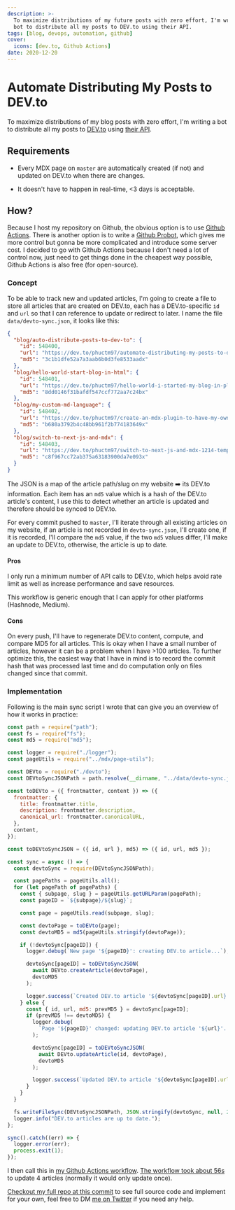 ```yaml
---
description: >-
  To maximize distributions of my future posts with zero effort, I'm writing a
  bot to distribute all my posts to DEV.to using their API.
tags: [blog, devops, automation, github]
cover:
  icons: [dev.to, Github Actions]
date: 2020-12-20
---
```


# Automate Distributing My Posts to DEV.to

To maximize distributions of my blog posts with zero effort, I'm writing a bot
to distribute all my posts to [DEV.to] using [their API][dev.to api].

## Requirements

- Every MDX page on `master` are automatically created (if not) and updated on
  DEV.to when there are changes.

- It doesn't have to happen in real-time, <3 days is acceptable.

## How?

Because I host my repository on Github, the obvious option is to use [Github
Actions]. There is another option is to write a [Github Probot], which gives me
more control but gonna be more complicated and introduce some server cost. I
decided to go with Github Actions because I don't need a lot of control now,
just need to get things done in the cheapest way possible, Github Actions is
also free (for open-source).

### Concept

To be able to track new and updated articles, I'm going to create a file to
store all articles that are created on DEV.to, each has a DEV.to-specific `id`
and `url` so that I can reference to update or redirect to later. I name the
file `data/devto-sync.json`, it looks like this:

```json
{
  "blog/auto-distribute-posts-to-dev-to": {
    "id": 548400,
    "url": "https://dev.to/phuctm97/automate-distributing-my-posts-to-dev-to-gmn-temp-slug-8615862",
    "md5": "3c1b1dfe52a7a3aab6b0d3fe8533aadx"
  },
  "blog/hello-world-start-blog-in-html": {
    "id": 548401,
    "url": "https://dev.to/phuctm97/hello-world-i-started-my-blog-in-plain-html-19ii-temp-slug-8835697",
    "md5": "8dd0146f31bafdf547ccf772aa7c24bx"
  },
  "blog/my-custom-md-language": {
    "id": 548402,
    "url": "https://dev.to/phuctm97/create-an-mdx-plugin-to-have-my-own-markdown-language-502-temp-slug-1959146",
    "md5": "b680a3792b4c48bb961f2b774183649x"
  },
  "blog/switch-to-next-js-and-mdx": {
    "id": 548403,
    "url": "https://dev.to/phuctm97/switch-to-next-js-and-mdx-1214-temp-slug-8266681",
    "md5": "c8f967cc72ab375a63183900da7e093x"
  }
}
```

The JSON is a map of the article path/slug on my website ➡️ its DEV.to
information. Each item has an `md5` value which is a hash of the DEV.to
article's content, I use this to detect whether an article is updated and
therefore should be synced to DEV.to.

For every commit pushed to `master`, I'll iterate through all existing articles
on my website, if an article is not recorded in `devto-sync.json`, I'll create
one, if it is recorded, I'll compare the `md5` value, if the two `md5` values
differ, I'll make an update to DEV.to, otherwise, the article is up to date.

#### Pros

I only run a minimum number of API calls to DEV.to, which helps avoid rate limit
as well as increase performance and save resources.

This workflow is generic enough that I can apply for other platforms (Hashnode,
Medium).

#### Cons

On every push, I'll have to regenerate DEV.to content, compute, and compare MD5
for all articles. This is okay when I have a small number of articles, however
it can be a problem when I have >100 articles. To further optimize this, the
easiest way that I have in mind is to record the commit hash that was processed
last time and do computation only on files changed since that commit.

### Implementation

Following is the main sync script I wrote that can give you an overview of how
it works in practice:

```js
const path = require("path");
const fs = require("fs");
const md5 = require("md5");

const logger = require("./logger");
const pageUtils = require("../mdx/page-utils");

const DEVto = require("./devto");
const DEVtoSyncJSONPath = path.resolve(__dirname, "../data/devto-sync.json");

const toDEVto = ({ frontmatter, content }) => ({
  frontmatter: {
    title: frontmatter.title,
    description: frontmatter.description,
    canonical_url: frontmatter.canonicalURL,
  },
  content,
});

const toDEVtoSyncJSON = ({ id, url }, md5) => ({ id, url, md5 });

const sync = async () => {
  const devtoSync = require(DEVtoSyncJSONPath);

  const pagePaths = pageUtils.all();
  for (let pagePath of pagePaths) {
    const { subpage, slug } = pageUtils.getURLParam(pagePath);
    const pageID = `${subpage}/${slug}`;

    const page = pageUtils.read(subpage, slug);

    const devtoPage = toDEVto(page);
    const devtoMD5 = md5(pageUtils.stringify(devtoPage));

    if (!devtoSync[pageID]) {
      logger.debug(`New page '${pageID}': creating DEV.to article...`);

      devtoSync[pageID] = toDEVtoSyncJSON(
        await DEVto.createArticle(devtoPage),
        devtoMD5
      );

      logger.success(`Created DEV.to article '${devtoSync[pageID].url}'.`);
    } else {
      const { id, url, md5: prevMD5 } = devtoSync[pageID];
      if (prevMD5 !== devtoMD5) {
        logger.debug(
          `Page '${pageID}' changed: updating DEV.to article '${url}'...`
        );

        devtoSync[pageID] = toDEVtoSyncJSON(
          await DEVto.updateArticle(id, devtoPage),
          devtoMD5
        );

        logger.success(`Updated DEV.to article '${devtoSync[pageID].url}'.`);
      }
    }
  }

  fs.writeFileSync(DEVtoSyncJSONPath, JSON.stringify(devtoSync, null, 2));
  logger.info("DEV.to articles are up to date.");
};

sync().catch((err) => {
  logger.error(err);
  process.exit(1);
});
```

I then call this in [my Github Actions workflow][github workflow]. [The workflow
took about 56s][workflow run] to update 4 articles (normally it would only
update once).

[Checkout my full repo at this commit][commit source] to see full source code
and implement for your own, feel free to DM [me on Twitter] if you need any
help.

<!-- Links -->

[dev.to]: https://dev.to
[dev.to api]: https://docs.dev.to/api
[github actions]: https://github.com/features/actions
[github probot]: https://probot.github.io
[github workflow]:
  https://github.com/phuctm97/phuctm97.com/blob/3c16361016a5db279b9b7dd915449bc201a45472/.github/workflows/sync.yml
[workflow run]:
  https://github.com/phuctm97/phuctm97.com/runs/1588494827?check_suite_focus=true
[commit source]:
  https://github.com/phuctm97/phuctm97.com/tree/3c16361016a5db279b9b7dd915449bc201a45472
[me on twitter]: https://twitter.com/phuctm97
